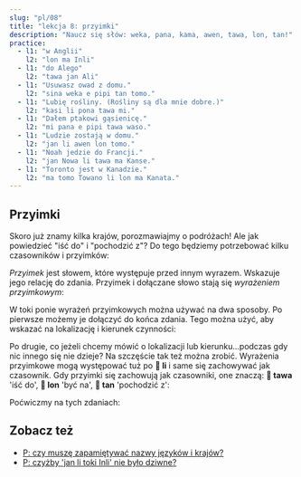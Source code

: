 ```yaml
---
slug: "pl/08"
title: "lekcja 8: przyimki"
description: "Naucz się słów: weka, pana, kama, awen, tawa, lon, tan!"
practice:
  - l1: "w Anglii"
    l2: "lon ma Inli"
  - l1: "do Alego"
    l2: "tawa jan Ali"
  - l1: "Usuwasz owad z domu."
    l2: "sina weka e pipi tan tomo."
  - l1: "Lubię rośliny. (Rośliny są dla mnie dobre.)"
    l2: "kasi li pona tawa mi."
  - l1: "Dałem ptakowi gąsienicę."
    l2: "mi pana e pipi tawa waso."
  - l1: "Ludzie zostają w domu."
    l2: "jan li awen lon tomo."
  - l1: "Noah jedzie do Francji."
    l2: "jan Nowa li tawa ma Kanse."
  - l1: "Toronto jest w Kanadzie."
    l2: "ma tomo Towano li lon ma Kanata."
---
```



## Przyimki

Skoro już znamy kilka krajów, porozmawiajmy o podróżach! Ale jak powiedzieć "iść do" i "pochodzić z"? Do tego będziemy potrzebować kilku czasowników i przyimków:

<List>
  <Word sl="weka" m="usuwać, wychodzić; nieobecny, daleki" />
  <Word sl="pana" m="dawać, umieszczać" />
  <Word sl="kama" m="przychodzić, przyjeżdżać" />
  <Word sl="awen" m="zostać, chronić" />
  <Word sl="tawa" m="do, w stronę" />
  <Word sl="lon" m="przy, na, w" />
  <Word sl="tan" m="z, z powodu" />
</List>

_Przyimek_ jest słowem, które występuje przed innym wyrazem. Wskazuje jego relację do zdania. Przyimek i dołączane słowo stają się _wyrażeniem przyimkowym_:

<List>
  <Word sl="tawa soweli" m="do zwierzęcia" />
  <Word sl="lon ma" m="na lądzie, w kraju" />
  <Word sl="tan tomo" m="z domu" />
</List>

W toki ponie wyrażeń przyimkowych można używać na dwa sposoby. Po pierwsze możemy je dołączyć do końca zdania. Tego można użyć, aby wskazać na lokalizację i kierunek czynności:

<List>
  <Sentence sl="mi pana e waso tawa kasi." m="Umieszczam ptaka na drzewo." />
  <Sentence sl="waso li awen lon kasi." m="Ptak zostaje na drzewie." />
  <Sentence
    sl="sina weka e waso tan kasi."
    m="Zabierasz ptaka z drzewa."
  />
</List>

Po drugie, co jeżeli chcemy mówić o lokalizacji lub kierunku...podczas gdy nic innego się nie dzieje? Na szczęście tak też można zrobić. Wyrażenia przyimkowe mogą występować tuż po **󱤧 li** i same się zachowywać jak czasownik. Gdy przyimki się zachowują jak czasowniki, one znaczą: **󱥩 tawa** 'iść do', **󱤬 lon** 'być na', **󱥧 tan** 'pochodzić z':

<List>
  <Sentence sl="jan Ema li tawa ma Nijon." m="Emma leci do Japonii." />
  <Sentence sl="jan Nina li lon ma Lusi." m="Nina jest w Rosji." />
  <Sentence sl="jan Mili li tan ma Kanse." m="Millie jest z Francji." />
</List>

Poćwiczmy na tych zdaniach:

<List>
  <Sentence
    sl="mi tawa ma kasi."
    m="Idę do porośniętego miejsca.<br />(Może las, trawiaste pole, bujne miejsce.)"
  />
  <Sentence
    sl="sona li weka tan mi."
    m="Wiedza wyszła ze mnie.<br />(Zapomniałem.)"
  />
  <Sentence
    sl="soweli suwi li pona tawa mi."
    m="Urocze zwierzęta są dla mnie dobre.<br />(Lubię urocze zwierzęta.)"
  />
  <Sentence sl="jan Nowa li toki tawa jan Ema." m="Noah mówi do Emmy." />
  <Sentence
    sl="jan li toki Tosi lon ma Tosi."
    m="Ludzie mówią po niemiecku w Niemczech."
  />
</List>

<Practice exercises={frontmatter.practice} client:load />

## Zobacz też
* [P: czy muszę zapamiętywać nazwy języków i krajów?](pl/languages-countries)
* [P: czyżby 'jan li toki Inli' nie było dziwne?](pl/named-verbs)
